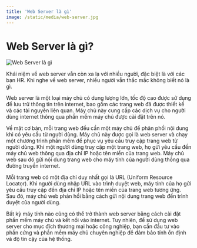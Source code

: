 ```yaml
---
title: 'Web Server là gì'
image: /static/media/web-server.jpg
---
```


# Web Server là gì?

![Web Server là gì](/static/media/web-server.jpg)

Khái niệm về web server vẫn còn xa lạ với nhiều người, đặc biệt là với các bạn HR. Khi nghe về web server, nhiều người vẫn thắc mắc không biết nó là gì.

Web server là một loại máy chủ có dung lượng lớn, tốc độ cao được sử dụng để lưu trữ thông tin trên internet, bao gồm các trang web đã được thiết kế và các tài nguyên liên quan. Máy chủ này cung cấp các dịch vụ cho người dùng internet thông qua phần mềm máy chủ được cài đặt trên nó.

Về mặt cơ bản, mỗi trang web đều cần một máy chủ để phân phối nội dung khi có yêu cầu từ người dùng. Máy chủ này được gọi là web server và chạy một chương trình phần mềm để phục vụ yêu cầu truy cập trang web từ người dùng. Khi một người dùng truy cập một trang web, họ gửi yêu cầu đến máy chủ web thông qua địa chỉ IP hoặc tên miền của trang web. Máy chủ web sau đó gửi nội dung trang web cho máy tính của người dùng thông qua đường truyền internet.

Mỗi trang web có một địa chỉ duy nhất gọi là URL (Uniform Resource Locator). Khi người dùng nhập URL vào trình duyệt web, máy tính của họ gửi yêu cầu truy cập đến địa chỉ IP hoặc tên miền của trang web tương ứng. Sau đó, máy chủ web phản hồi bằng cách gửi nội dung trang web đến trình duyệt của người dùng.

Bất kỳ máy tính nào cũng có thể trở thành web server bằng cách cài đặt phần mềm máy chủ và kết nối vào internet. Tuy nhiên, để sử dụng web server cho mục đích thương mại hoặc công nghiệp, bạn cần đầu tư vào phần cứng và phần mềm máy chủ chuyên nghiệp để đảm bảo tính ổn định và độ tin cậy của hệ thống.
